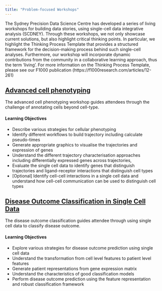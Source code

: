 ```yaml
---
title: "Problem-focused Workshops"
---
```


The Sydney Precision Data Science Centre has developed a series of living workshops for building data stories, using single-cell data integrative analysis (SCDNEY). Through these workshops, we not only showcase current solutions, but also highlight critical thinking points. In particular, we highlight the Thinking Process Template that provides a structured framework for the decision-making process behind such single-cell analyses. Furthermore, our workshop will incorporate dynamic contributions from the community in a collaborative learning approach, thus the term 'living'. For more information on the Thinking Process Template, please see our F1000 publication (https://f1000research.com/articles/12-261)

## [Advanced cell phenotyping](https://sydneybiox.github.io/scdneyAdvancedPhenotyping/articles/advanced_phenotyping.html)

The advanced cell phenotyping workshop guides attendees through the challenge of annotating cells beyond cell-type.


#### Learning Objectives

- Describe various strategies for cellular phenotyping
- Identify different workflows to build trajectory including calculate pseudo-times
- Generate appropriate graphics to visualise the trajectories and expression of genes
- Understand the different trajectory characterisation approaches including differentially expressed genes across trajectories, 
- Evaluate the single cell data to identify genes that distinguish trajectories and ligand-receptor interactions that distinguish cell types
- [Optional] Identify cell-cell interactions in a single cell data and understand how cell-cell communication can be used to distinguish cell types

## [Disease Outcome Classification in Single Cell Data](https://sydneybiox.github.io/scdneyDiseasePrediction/articles/disease_outcome_classification_schulte.html)

The disease outcome classification guides attendee through using single cell data to classify disease outcome.

#### Learning Objectives

- Explore various strategies for disease outcome prediction using single cell data     
- Understand the transformation from cell level features to patient level features     
- Generate patient representations from gene expression matrix      
- Understand the characteristics of good classification models   
- Perform disease outcome prediction using the feature representation and robust classification framework     
